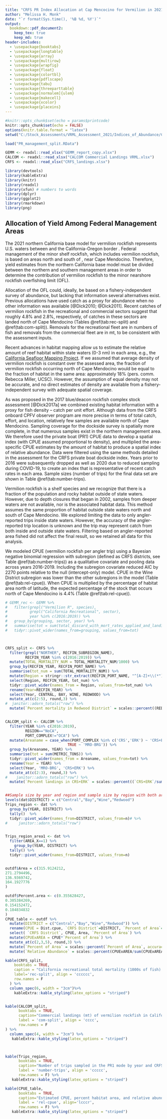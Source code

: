 ```yaml
---
title: "CRFS PR Index Allocation at Cap Mencocino for Vermilion in 2021"
author: "Melissa H. Monk"
date: "`r format(Sys.time(), '%B %d, %Y')`"
output:
  bookdown::pdf_document2: 
    keep_tex: true
    keep_md: true
header-includes:
  - \usepackage{booktabs}
  - \usepackage{longtable}
  - \usepackage{array}
  - \usepackage{multirow}
  - \usepackage{wrapfig}
  - \usepackage{float}
  - \usepackage{colortbl}
  - \usepackage{pdflscape}
  - \usepackage{tabu}
  - \usepackage{threeparttable}
  - \usepackage[normalem]{ulem}
  - \usepackage{makecell}
  - \usepackage{xcolor}
  - \usepackage{placeins}
---
```


<!-- Common lat/long 
Cape Mendocino, Pt. Conception and OR border -->
\newcommand\CapeM{$40^\circ 10^\prime N$}
\newcommand\PtC{$34^\circ 27^\prime N$}
\newcommand\CAOR{$42^\circ 00^\prime N$}


```r
#knitr::opts_chunk$set(echo = params$printcode)
knitr::opts_chunk$set(echo = FALSE)
options(knitr.table.format = "latex")
setwd("C:/Stock_Assessments/VRML_Assessment_2021/Indices_of_Abundance/CRFS_PR_management_split")

load("PR_management_split.RData")

GEMM <- readxl::read_xlsx("GEMM_report_copy.xlsx")
CALCOM <- readxl::read_xlsx("CALCOM Commercial Landings VRML.xlsx")
CRFS <- readxl::read_xlsx("CRFS_landings.xlsx")
``` 



```r
library(devtools)
library(kableExtra)
library(knitr)
library(readxl)
library(xfun) # numbers to words
library(dplyr)
library(ggplot2)
library(rmarkdown)
library(png)
```


## Allocation of Yield Among Federal Management Areas


The 2021 northern California base model for vermilion rockfish represents U.S. 
waters between \PtC and the California-Oregon border \CAOR. Federal management of 
the minor shelf rockfish, which includes vermilion rockfish, is based on areas north and south of \CapeM, 
near Cape Mendocino. Therefore, yield estimates from the northern California base 
model must be divided between the northern and southern management areas in order 
to determine the contribution of vermilion rockfish to the minor nearshore rockfish overfishing limit (OFL).

Allocation of the OFL could, ideally, be based on a fishery-independent survey of 
abundance, but lacking that information several alternatives exist. Previous 
allocations have used catch as a proxy for abundance when no other information 
was available [@Dick2010; @Dick2011]. Recent catches of vermilion rockfish in the recreational 
and commercial sectors suggest that roughly 4.8% and 2.8%, respectively, of catches 
in these sectors are landed north of Cape Mendocino (Tables \@ref(tab:rec-split) and \@ref(tab:com-split)). Removals for the recreational fleet are in numbers of fish and removals 
from the commercial fleet are in mt, to be consistent with the assessment inputs. 

Recent advances in habitat mapping allow us to estimate the relative amount of reef 
habitat within state waters (0-3 nm) in each area, e.g., the [California Seafloor Mapping Project](https://walrus.wr.usgs.gov/mapping/csmp/).
If we assumed that average density of vermilion rockfish is constant over the assessed area, 
the fraction of vermilion rockfish occurring north of Cape Mendocino would be equal to the 
fraction of habitat in the same area:  approximately 18% (pers. comm. Rebecca Miller, UCSC). However, the assumption of equal density may not be accurate, and no direct estimates of 
density are available from a fishery-independent survey with adequate spatial coverage.

As was proposed in the 2017 blue/deacon rockfish complex stock assessment [@Dick2017a] we combined existing habitat information with a proxy for fish density – catch per unit effort. Although data from the CRFS onboard CPFV observer 
program are more precise in terms of total catch, effort, and location, relatively few 
samples are available north of Cape Mendocino. Sampling coverage for the dockside 
survey is spatially more complete, in that numerous samples exist in the northern 
management area. We therefore used the private boat (PR1) CPUE data to develop a spatial 
index (with CPUE assumed proportional to density), and multiplied the area-specific 
CPUE estimates by the amount of habitat to produce a spatial index of relative abundance.
Data were filtered using the same methods detailed in the assessment for the CRFS 
private boat dockside index. Years prior to 2016 were subsequently dropped as well as 2020 due to reduced sampling during COVID-19, to create an index that is representative of recent catch rates in each area. Sample sizes (number of trips) for the final data set are shown in Table \@ref(tab:number-trips).

Vermilion rockfish is a shelf species and we recognize that there is a fraction of the 
population and rocky habitat outside of state waters.  However, due to depth closures that began in 2002, samples from deeper waters are not available, nor is the associated habitat 
data.  This method assumes the same proportion of habitat outside state waters north and 
south of Cape Mendocino. We explored limiting the data to only angler-reported trips inside state waters. However, the accuracy of the angler-reported trip location is unknown and the 
trip may represent catch from both inside and outside state waters. Filtering based on 
angler-reported area fished did not affect the final result, so we retained all data for this analysis.


We modeled CPUE (vermilion rockfish per angler trip) using a Bayesian negative binomial regression with subregion (defined as CRFS districts, see Table \@ref(tab:number-trips)) as a qualitative covariate and 
pooling data across years 2016-2019. Including the subregion covariate reduced AIC 
by 2270 points relative to the null (intercept-only) model. CPUE in the Wine District subregion was lower than the other subregions in the model 
(Table \@ref(tab:rel-cpue)). When CPUE is multiplied by the percentage of habitat area north of \CapeM latitude, the expected percentage of the stock that occurs north of Cape Mendocino is 4.4% (Table \@ref(tab:rel-cpue)).

\clearpage


<!--Tables-->
```r

# GEMM_rec <- GEMM %>%
#   filter(grepl("Vermilion R", species),
#          grepl("California Recreational", sector),
#          year %in% c(2016:2019)) %>%
#   group_by(grouping, sector, year) %>%
#   summarise(tot = sum(total_discard_with_mort_rates_applied_and_landings_mt)) %>%
#   tidyr::pivot_wider(names_from=grouping, values_from=tot) 



CRFS_split <- CRFS %>% 
  filter(grepl("NORTHER", RECFIN_SUBREGION_NAME),
         RECFIN_YEAR %in% c(2016:2019)) %>%
  mutate(TOTAL_MORTALITY_NUM = TOTAL_MORTALITY_NUM/1000) %>%
  group_by(RECFIN_YEAR, RECFIN_PORT_NAME) %>%
  summarise(tot_num = sum(TOTAL_MORTALITY_NUM)) %>%
  mutate(Region = stringr::str_extract(RECFIN_PORT_NAME, "^[A-Z]+\\(*")) %>%
  select(Region, RECFIN_YEAR, tot_num) %>%
  tidyr::pivot_wider(names_from = Region, values_from=tot_num) %>%
  rename(Year=RECFIN_YEAR) %>%
  select(Year, CENTRAL, BAY, WINE, REDWOOD) %>%
  mutate_at(c(2:5), round,3) %>%
#  janitor::adorn_totals("row") %>%
  mutate(`Percent mortality in Redwood District` = scales::percent((REDWOOD/sum(CENTRAL, BAY, WINE, REDWOOD)), accuracy = .01))


CALCOM_split <- CALCOM %>%
  filter(YEAR %in% c(2016:2019),
         REGION=="NoCA",
         PORT_COMPLEX!="OCA") %>%
  mutate(Areaname = case_when(PORT_COMPLEX %in% c('CRS','ERK') ~ 'CRS+ERK',
                            TRUE ~ 'MRO-BRG')) %>%
  group_by(Areaname, YEAR) %>%
  summarise(tot = sum(METRIC_TONS)) %>%
  tidyr::pivot_wider(names_from = Areaname, values_from=tot) %>%
  rename(Year = YEAR) %>%
  select(Year, 'MRO-BRG', 'CRS+ERK') %>%
  mutate_at(c(2:3), round,3) %>%
#    janitor::adorn_totals("row") %>%
  mutate(`Percent landings in CRS+ERK` = scales::percent((`CRS+ERK`/sum(`CRS+ERK`, `MRO-BRG`)), accuracy = .01))


##Sample size by year and region and sample size by region with both areas and only areax
levels(dat$DISTRICT) = c("Central","Bay","Wine","Redwood")
Trips_region <- dat %>%
  group_by(YEAR, DISTRICT) %>%
  tally()  %>%
  tidyr::pivot_wider(names_from=DISTRICT, values_from=n)# %>%
#     janitor::adorn_totals("row") 


Trips_region_area1 <- dat %>%
  filter(AREA_X==1) %>%
    group_by(YEAR, DISTRICT) %>%
  tally() %>%
  tidyr::pivot_wider(names_from=DISTRICT, values_from=n)


outdf$Area = c(315.9124212,
271.2794496,
136.9369742,
164.1927776
)

outdf$Percent.area <- c(0.355628427,
0.305384269,
0.154152472,
0.184834832
)
CPUE_table <- outdf %>%
  mutate(DISTRICT = c("Central","Bay","Wine","Redwood")) %>%
  rename(CPUE = Dist.cpue, `CRFS District`=DISTRICT, `Percent of Area`= Percent.area) %>%
  select( `CRFS District`, CPUE, Area, `Percent of Area`) %>%
  mutate(CPUExAREA = CPUE*`Percent of Area`) %>%
  mutate_at(c(2,3,5), round,3) %>%
  mutate(`Percent of Area` = scales::percent(`Percent of Area`, accuracy=0.01)) %>%
  mutate(`Relative Abundance` = scales::percent(CPUExAREA/sum(CPUExAREA), accuracy = .01))


```

```r

kable(CRFS_split,
    booktabs = TRUE,
    caption = "California recreational total mortality (1000s of fish) for vermilion rockfish by CRFS district, 2016-2019. The Redwood district occurs mainly north of Cape Mendocino. Source:RecFIN",
    label='rec-split', align = 'cccccc',
    row.names = F
  ) %>%
  column_spec(6, width = "3cm")%>%
    kableExtra::kable_styling(latex_options = "striped")


kable(CALCOM_split,
      booktabs = TRUE,
      caption="Commercial landings (mt) of vermilion rockfish in California port complexes located north (CRS+ERK) and south (MRO-BRG) of Cape Mendocino, 2016-2019. Source: CALCOM.",
      label = 'com-split', align = 'cccc',
      row.names = F
) %>%
  column_spec(4, width = "3cm") %>%
   kableExtra::kable_styling(latex_options = "striped")



kable(Trips_region,
      booktabs = TRUE,
      caption="Number of trips sampled in the PR1 mode by year and CRFS District.",
      label = 'number-trips', align = 'ccccc',
      row.names = F) %>%
   kableExtra::kable_styling(latex_options = "striped")

kable(CPUE_table,
      booktabs = TRUE,
      caption="Estimated CPUE, percent habitat area, and relative abundance by CRFS District.",
      label = 'rel-cpue', align='lcccr',
      row.names = F) %>%
   kableExtra::kable_styling(latex_options = "striped")

```
<!--figures-->
